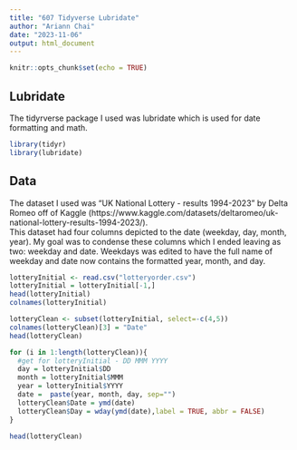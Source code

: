 ```yaml
---
title: "607 Tidyverse Lubridate"
author: "Ariann Chai"
date: "2023-11-06"
output: html_document
---
```


```r
knitr::opts_chunk$set(echo = TRUE)
```

## Lubridate

The tidyrverse package I used was lubridate which is used for date formatting and math.

```r
library(tidyr)
library(lubridate)
```

## Data

The dataset I used was "UK National Lottery - results 1994-2023" by Delta Romeo off of Kaggle (https://www.kaggle.com/datasets/deltaromeo/uk-national-lottery-results-1994-2023/).  
This dataset had four columns depicted to the date (weekday, day, month, year). My goal was to condense these columns which I ended leaving as two: weekday and date. Weekdays was edited to have the full name of weekday and date now contains the formatted year, month, and day.  

```r
lotteryInitial <- read.csv("lotteryorder.csv")
lotteryInitial = lotteryInitial[-1,]
head(lotteryInitial)
colnames(lotteryInitial)
```

```r
lotteryClean <- subset(lotteryInitial, select=-c(4,5))
colnames(lotteryClean)[3] = "Date"
head(lotteryClean)

for (i in 1:length(lotteryClean)){
  #get for lotteryInitial - DD MMM YYYY
  day = lotteryInitial$DD
  month = lotteryInitial$MMM
  year = lotteryInitial$YYYY
  date =  paste(year, month, day, sep="")
  lotteryClean$Date = ymd(date)
  lotteryClean$Day = wday(ymd(date),label = TRUE, abbr = FALSE)
}

head(lotteryClean)
```
